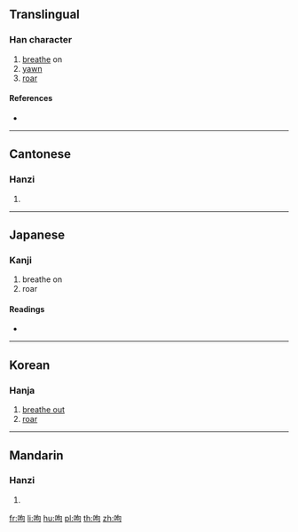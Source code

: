 ==Translingual==

===Han character===
{{Han char|rn=30|rad=口|as=05|sn=8|four=67020|canj=RPR|ids=⿰口句}}

# [[breathe]] on
# [[yawn]]
# [[roar]]

====References====
* {{Han ref|kx=0182.140|dkj=03457|dj=0402.010|hdz=10607.020|uh=5474|ud=21620|bh=CBE6|bd=52198}}

----

==Cantonese==

===Hanzi===
{{yue-hanzi|jyut=heoi1|y=heui1}}

# {{defn|lang=yue|sort=口05}}

----

==Japanese==

===Kanji===
{{ja-kanji|grade=|rs=口05}}

# breathe on
# roar

====Readings====
* {{ja-readings|on=[[く]] (ku), [[こう]] (kō)|kun=[[いきをかけてあたためる]] (ikiwokaketeatatameru)}}

----

==Korean==

===Hanja===
{{ko-hanja|hangeul=구|rv=gu|mr=ku}}

# [[breathe out]]
# [[roar]]

----

==Mandarin==

===Hanzi===
{{cmn-hanzi|pin=[[xǔ]] ([[xu3]])|wg=hsü<sup>3</sup>}}

# {{defn|lang=cmn|sort=口05}}

[[fr:呴]]
[[li:呴]]
[[hu:呴]]
[[pl:呴]]
[[th:呴]]
[[zh:呴]]